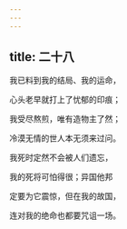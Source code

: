 ```yaml
---
---
---
```

title: 二十八
---




我已料到我的结局、我的运命，

心头老早就打上了忧郁的印痕；

我受尽熬煎，唯有造物主了然；

冷漠无情的世人本无须来过问。

我死时定然不会被人们遗忘，

我的死将可怕得很；异国他邦

定要为它震惊，但在我的故国，

连对我的绝命也都要咒诅一场。
